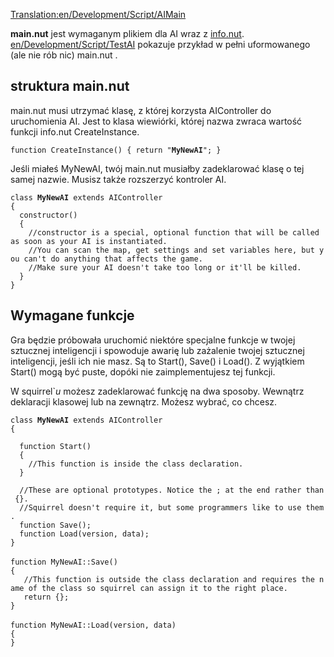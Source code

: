 [[Translation:en/Development/Script/AIMain]]


<!--{{NoAI}}-->{{pl/Development/Script/NoAI}}

'''main.nut''' jest wymaganym plikiem dla AI wraz z [[en/Development/Script/AIInfo|info.nut]]. [[en/Development/Script/TestAI]] pokazuje przykład w pełni uformowanego (ale nie rób nic) main.nut .

==struktura main.nut ==
main.nut musi utrzymać klasę, z której korzysta AIController do uruchomienia AI. Jest to klasa wiewiórki, której nazwa zwraca wartość funkcji info.nut CreateInstance.

 function CreateInstance() { return "'''MyNewAI'''"; }


Jeśli miałeś MyNewAI, twój main.nut musiałby zadeklarować klasę o tej samej nazwie. Musisz także rozszerzyć kontroler AI.

 class '''MyNewAI''' extends AIController
 { 
   constructor()
   {
     //constructor is a special, optional function that will be called as soon as your AI is instantiated.
     //You can scan the map, get settings and set variables here, but you can't do anything that affects the game.
     //Make sure your AI doesn't take too long or it'll be killed.
   }
 }

==Wymagane funkcje==
Gra będzie próbowała uruchomić niektóre specjalne funkcje w twojej sztucznej inteligencji i spowoduje awarię lub zażalenie twojej sztucznej inteligencji, jeśli ich nie masz. Są to Start(), Save() i Load(). Z wyjątkiem Start() mogą być puste, dopóki nie zaimplementujesz tej funkcji.

W squirrel`''u'' możesz zadeklarować funkcję na dwa sposoby. Wewnątrz deklaracji klasowej lub na zewnątrz. Możesz wybrać, co chcesz.

 class '''MyNewAI''' extends AIController
 {
   
   function Start()
   {
     //This function is inside the class declaration.
   }
    
   //These are optional prototypes. Notice the ; at the end rather than {}.
   //Squirrel doesn't require it, but some programmers like to use them.
   function Save();
   function Load(version, data);
 }
 
 function MyNewAI::Save()
 {
    //This function is outside the class declaration and requires the name of the class so squirrel can assign it to the right place.
    return {};
 }
 
 function MyNewAI::Load(version, data)
 {
 }